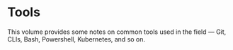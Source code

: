 # Tools

This volume provides some notes on common tools used in the field — Git,
CLIs, Bash, Powershell, Kubernetes, and so on.
